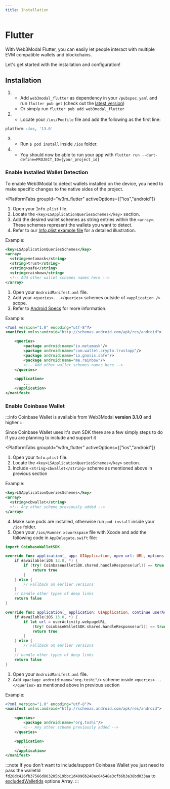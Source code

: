 ```yaml
---
title: Installation
---
```



# Flutter

With Web3Modal Flutter, you can easily let people interact with multiple EVM compatible wallets and blockchains.

Let's get started with the installation and configuration!

## Installation

1.  - Add `web3modal_flutter` as dependency in your `/pubspec.yaml` and run `flutter pub get` (check out the [latest version](https://pub.dev/packages/web3modal_flutter/install))
    - Or simply run `flutter pub add web3modal_flutter`
2.  - Locate your `/ios/Podfile` file and add the following as the first line:

```ruby
platform :ios, '13.0'
```

3.  - Run `$ pod install` inside `/ios` folder.
4.  - You should now be able to run your app with `flutter run --dart-define=PROJECT_ID={your_project_id}`

### Enable Installed Wallet Detection

To enable Web3Modal to detect wallets installed on the device, you need to make specific changes to the native sides of the project.

<PlatformTabs
	groupId="w3m_flutter"
	activeOptions={["ios","android"]}
>
<PlatformTabItem value="ios">

1. Open your `Info.plist` file.
2. Locate the `<key>LSApplicationQueriesSchemes</key>` section.
3. Add the desired wallet schemes as string entries within the `<array>`. These schemes represent the wallets you want to detect.
4. Refer to our [Info.plist example file](https://github.com/WalletConnect/react-native-examples/blob/main/dapps/ModalUProvider/ios/ModalUProvider/Info.plist) for a detailed illustration.

Example:

```xml
<key>LSApplicationQueriesSchemes</key>
<array>
  <string>metamask</string>
  <string>trust</string>
  <string>safe</string>
  <string>rainbow</string>
  <!-- Add other wallet schemes names here -->
</array>
```

</PlatformTabItem>
<PlatformTabItem value="android">

1. Open your `AndroidManifest.xml` file.
2. Add your `<queries>...</queries>` schemes outside of `<application />` scope.
3. Refer to [Android Specs](https://developer.android.com/guide/topics/manifest/queries-element) for more information.

Example:

```xml
<?xml version="1.0" encoding="utf-8"?>
<manifest xmlns:android="http://schemas.android.com/apk/res/android">

    <queries>
        <package android:name="io.metamask"/>
        <package android:name="com.wallet.crypto.trustapp"/>
        <package android:name="io.gnosis.safe"/>
        <package android:name="me.rainbow"/>
        <!-- Add other wallet schemes names here -->
    </queries>

    <application>
        ...
    </application>
</manifest>
```

</PlatformTabItem>
</PlatformTabs>

### Enable Coinbase Wallet

:::info
Coinbase Wallet is available from Web3Modal **version 3.1.0** and higher
:::

Since Coinbase Wallet uses it's own SDK there are a few simply steps to do if you are planning to include and support it

<PlatformTabs
	groupId="w3m_flutter"
	activeOptions={["ios","android"]}
>
<PlatformTabItem value="ios">

1. Open your `Info.plist` file.
2. Locate the `<key>LSApplicationQueriesSchemes</key>` section.
3. Include `<string>cbwallet</string>` scheme as mentioned above in previous section

Example:

```xml
<key>LSApplicationQueriesSchemes</key>
<array>
  <string>cbwallet</string>
  <!-- Any other scheme previously added -->
</array>
```

4. Make sure pods are installed, otherwise run `pod install` inside your `/ios` folder.
5. Open your `/ios/Runner.xcworkspace` file with Xcode and add the following code in `AppDelegate.swift` file:

```swift
import CoinbaseWalletSDK
```

```swift
override func application(_ app: UIApplication, open url: URL, options: [UIApplication.OpenURLOptionsKey : Any] = [:]) -> Bool {
    if #available(iOS 13.0, *) {
        if (try? CoinbaseWalletSDK.shared.handleResponse(url)) == true {
            return true
        }
    } else {
        // Fallback on earlier versions
    }
    // handle other types of deep links
    return false
}

override func application(_ application: UIApplication, continue userActivity: NSUserActivity, restorationHandler: @escaping ([UIUserActivityRestoring]?) -> Void) -> Bool {
    if #available(iOS 13.0, *) {
        if let url = userActivity.webpageURL,
            (try? CoinbaseWalletSDK.shared.handleResponse(url)) == true {
            return true
        }
    } else {
        // Fallback on earlier versions
    }
    // handle other types of deep links
    return false
}
```

</PlatformTabItem>
<PlatformTabItem value="android">

1. Open your `AndroidManifest.xml` file.
2. Add `<package android:name="org.toshi"/>` scheme inside `<queries>...</queries>` as mentioned above in previous section

Example:

```xml
<?xml version="1.0" encoding="utf-8"?>
<manifest xmlns:android="http://schemas.android.com/apk/res/android">

    <queries>
        <package android:name="org.toshi"/>
        <!-- Any other scheme previously added -->
    </queries>

    <application>
        ...
    </application>
</manifest>
```

</PlatformTabItem>
</PlatformTabs>

:::note
If you don't want to include/support Coinbase Wallet you just need to pass the walletId `fd20dc426fb37566d803205b19bbc1d4096b248ac04548e3cfb6b3a38bd033aa` to [excludedWalletIds](./options#excludedwalletids) options Array.
:::

